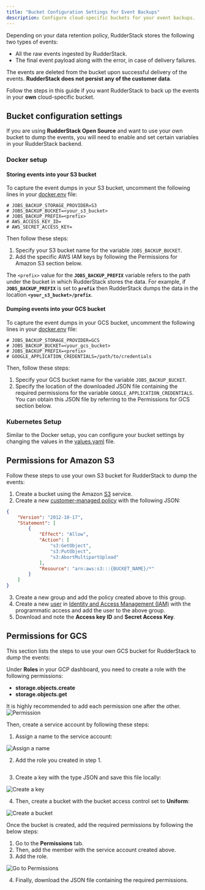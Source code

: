 ```yaml
---
title: "Bucket Configuration Settings for Event Backups"
description: Configure cloud-specific buckets for your event backups.
---
```


Depending on your <Link to="/dashboard-guides/data-retention/">data retention policy</Link>, RudderStack stores the following two types of events:

* All the raw events ingested by RudderStack.
* The final event payload along with the error, in case of delivery failures.

<div class="successBlock">
The events are deleted from the bucket upon successful delivery of the events. <strong>RudderStack does not persist any of the customer data</strong>.
</div>

Follow the steps in this guide if you want RudderStack to back up the events in your **own** cloud-specific bucket.

## Bucket configuration settings

If you are using **RudderStack Open Source** and want to use your own bucket to dump the events, you will need to enable and set certain variables in your RudderStack backend.

### Docker setup

#### Storing events into your S3 bucket

To capture the event dumps in your S3 bucket, uncomment the following lines in your [docker.env](https://github.com/rudderlabs/rudder-server/blob/master/build/docker.env#L45-L50) file: 

```
# JOBS_BACKUP_STORAGE_PROVIDER=S3
# JOBS_BACKUP_BUCKET=<your_s3_bucket>
# JOBS_BACKUP_PREFIX=<prefix>
# AWS_ACCESS_KEY_ID=
# AWS_SECRET_ACCESS_KEY=
```

Then follow these steps:

1. Specify your S3 bucket name for the variable `JOBS_BACKUP_BUCKET`.
2. Add the specific AWS IAM keys by following the <Link to="#permissions-for-amazon-s3">Permissions for Amazon S3</Link> section below.

<div class="infoBlock">
The <code class="inline-code">&lt;prefix&gt;</code> value for the <strong><code class="inline-code">JOBS_BACKUP_PREFIX</code></strong> variable refers to the path under the bucket in which RudderStack stores the data. 
For example, if <strong><code class="inline-code">JOBS_BACKUP_PREFIX</code></strong> is set to <strong><code class="inline-code">prefix</code></strong>  then RudderStack dumps the data in the location <strong><code class="inline-code">&lt;your_s3_bucket&gt;/prefix</code></strong>.
</div>

#### Dumping events into your GCS bucket

To capture the event dumps in your GCS bucket, uncomment the following lines in your [docker.env](https://github.com/rudderlabs/rudder-server/blob/master/build/docker.env#L45-L50) file: 

```
# JOBS_BACKUP_STORAGE_PROVIDER=GCS
# JOBS_BACKUP_BUCKET=<your_gcs_bucket>
# JOBS_BACKUP_PREFIX=<prefix>
# GOOGLE_APPLICATION_CREDENTIALS=/path/to/credentials
```

Then, follow these steps:

1. Specify your GCS bucket name for the variable `JOBS_BACKUP_BUCKET`.
2. Specify the location of the downloaded JSON file containing the required permissions for the variable `GOOGLE_APPLICATION_CREDENTIALS`. You can obtain this JSON file by referring to the <Link to ="#permissions-for-gcs">Permissions for GCS</Link> section below.

### Kubernetes Setup

Similar to the Docker setup, you can configure your bucket settings by changing the values in the [values.yaml](https://github.com/rudderlabs/rudderstack-helm/blob/master/values.yaml#L87) file.

## Permissions for Amazon S3

Follow these steps to use your own S3 bucket for RudderStack to dump the events:

1. Create a bucket using the Amazon [S3](https://aws.amazon.com/s3/) service.  
2. Create a new [customer-managed policy](https://docs.aws.amazon.com/IAM/latest/UserGuide/tutorial_managed-policies.html) with the following JSON:

```json
{
    "Version": "2012-10-17",
    "Statement": [
        {
            "Effect": "Allow",
            "Action": [
                "s3:GetObject",
                "s3:PutObject",
                "s3:AbortMultipartUpload"
            ],
            "Resource": "arn:aws:s3:::{BUCKET_NAME}/*"
        }
    ]
}
```

3. Create a new group and add the policy created above to this group. 
4. Create a new [user](https://docs.aws.amazon.com/IAM/latest/UserGuide/id_users_create.html) in [Identity and Access Management \(IAM\)](https://console.aws.amazon.com/iam) with the programmatic access and add the user to the above group. 
5. Download and note the **Access key ID** and **Secret Access Key**.

## Permissions for GCS

This section lists the steps to use your own GCS bucket for RudderStack to dump the events: 

Under **Roles** in your GCP dashboard, you need to create a role with the following permissions:

  * **storage.objects.create**
  * **storage.objects.get**

<div class="infoBlock">
It is highly recommended to add each permission one after the other.
</div>

<img src="../../assets/screenshot-2020-08-05-at-11.38.37-am.png" alt="Permission" />

Then, create a service account by following these steps:

1. Assign a name to the service account:


<img src="../../assets/screenshot-2020-08-05-at-11.40.12-am (2) (2) (2) (2) (2) (2) (2) (2) (2) (2) (2) (2) (1).png" alt="Assign a name" />

2. Add the role you created in step 1.


<img src="../../assets/screenshot-2020-08-05-at-11.41.24-am.png" alt="" />

3. Create a key with the type JSON and save this file locally:


<img src="../../assets/screenshot-2020-08-05-at-11.49.10-am.png" alt="Create a key" />


4. Then, create a bucket with the bucket access control set to **Uniform**:


<img src="../../assets/screenshot-2020-08-05-at-11.52.07-am.png" alt="Create a bucket" />

Once the bucket is created, add the required permissions by following the below steps:

1. Go to the **Permissions** tab.
2. Then, add the member with the service account created above.
3. Add the role.

<img src="../../assets/screenshot-2020-08-05-at-11.53.34-am.png" alt="Go to Permissions" />

4. Finally, download the JSON file containing the required permissions.
